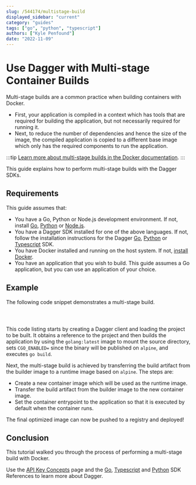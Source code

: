 ```yaml
---
slug: /544174/multistage-build
displayed_sidebar: "current"
category: "guides"
tags: ["go", "python", "typescript"]
authors: ["Kyle Penfound"]
date: "2022-11-09"
---
```


# Use Dagger with Multi-stage Container Builds

Multi-stage builds are a common practice when building containers with Docker.

- First, your application is compiled in a context which has tools that are required for building the application, but not necessarily required for running it.
- Next, to reduce the number of dependencies and hence the size of the image, the compiled application is copied to a different base image which only has the required components to run the application.

:::tip
[Learn more about multi-stage builds in the Docker documentation](https://docs.docker.com/build/building/multi-stage/).
:::

This guide explains how to perform multi-stage builds with the Dagger SDKs.

## Requirements

This guide assumes that:

- You have a Go, Python or Node.js development environment. If not, install [Go](https://go.dev/doc/install), [Python](https://www.python.org/downloads/) or [Node.js](https://nodejs.org/en/download/).
- You have a Dagger SDK installed for one of the above languages. If not, follow the installation instructions for the Dagger [Go](../sdk/go/371491-install.mdx), [Python](../sdk/python/866944-install.mdx) or [Typescript](../sdk/typescript/835948-install.mdx) SDK.
- You have Docker installed and running on the host system. If not, [install Docker](https://docs.docker.com/engine/install/).
- You have an application that you wish to build. This guide assumes a Go application, but you can use an application of your choice.

## Example


The following code snippet demonstrates a multi-stage build.

<Tabs groupId="language" className="embeds">
<TabItem value="Go">

```go file=./snippets/multistage-build/main.go
```

</TabItem>
<TabItem value="Typescript">

```typescript file=./snippets/multistage-build/index.mts
```

</TabItem>
<TabItem value="Python">

```python file=./snippets/multistage-build/main.py
```

</TabItem>
</Tabs>

This code listing starts by creating a Dagger client and loading the project to be built. It obtains a reference to the project and then builds the application by using the `golang:latest` image to mount the source directory, sets `CGO_ENABLED=` since the binary will be published on `alpine`, and executes `go build`.

Next, the multi-stage build is achieved by transferring the build artifact from the builder image to a runtime image based on `alpine`. The steps are:

- Create a new container image which will be used as the runtime image.
- Transfer the build artifact from the builder image to the new container image.
- Set the container entrypoint to the application so that it is executed by default when the container runs.

The final optimized image can now be pushed to a registry and deployed!

## Conclusion

This tutorial walked you through the process of performing a multi-stage build with Docker.

Use the [API Key Concepts](../api/975146-concepts.mdx) page and the [Go](https://pkg.go.dev/dagger.io/dagger), [Typescript](../sdk/typescript/reference/modules.md) and [Python](https://dagger-io.readthedocs.org/) SDK References to learn more about Dagger.
